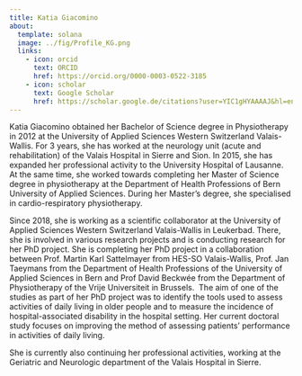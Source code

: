 ```yaml
---
title: Katia Giacomino
about: 
  template: solana
  image: ../fig/Profile_KG.png
  links: 
    - icon: orcid
      text: ORCID
      href: https://orcid.org/0000-0003-0522-3185
    - icon: scholar
      text: Google Scholar
      href: https://scholar.google.de/citations?user=YIC1gHYAAAAJ&hl=en
---
```


Katia Giacomino obtained her Bachelor of Science degree in Physiotherapy in 2012 at the University of Applied Sciences Western Switzerland Valais-Wallis. For 3 years, she has worked at the neurology unit (acute and rehabilitation) of the Valais Hospital in Sierre and Sion. In 2015, she has expanded her professional activity to the University Hospital of Lausanne. At the same time, she worked towards completing her Master of Science degree in physiotherapy at the Department of Health Professions of Bern University of Applied Sciences. During her Master’s degree, she specialised in cardio-respiratory physiotherapy.

Since 2018, she is working as a scientific collaborator at the University of Applied Sciences Western Switzerland Valais-Wallis in Leukerbad. There, she is involved in various research projects and is conducting research for her PhD project. She is completing her PhD project in a collaboration between Prof. Martin Karl Sattelmayer from HES-SO Valais-Wallis, Prof. Jan Taeymans from the Department of Health Professions of the University of Applied Sciences in Bern and Prof David Beckwée from the Department of Physiotherapy of the Vrije Universiteit in Brussels.  The aim of one of the studies as part of her PhD project was to identify the tools used to assess activities of daily living in older people and to measure the incidence of hospital-associated disability in the hospital setting. Her current doctoral study focuses on improving the method of assessing patients' performance in activities of daily living.

She is currently also continuing her professional activities, working at the Geriatric and Neurologic department of the Valais Hospital in Sierre.
